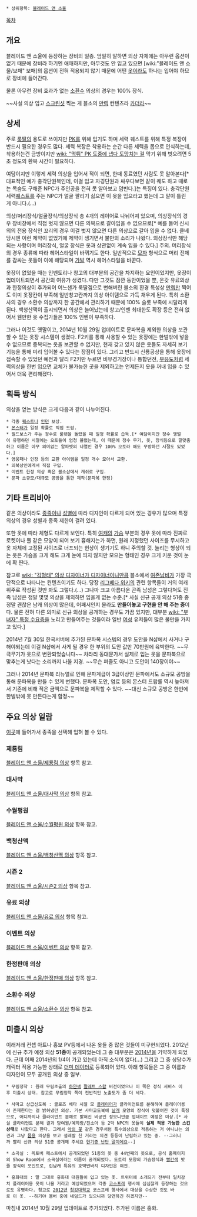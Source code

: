  * 상위항목: [[블레이드 앤 소울]]

[[목차]]

== 개요 ==
블레이드 앤 소울에 등장하는 장비의 일종. 엄밀히 말하면 의상 자체에는 아무런 옵션이 없기 때문에 장비라 하기엔 애매하지만, 아무것도 안 입고 있으면 [wiki:"블레이드 앤 소울/보패" 보패]의 옵션이 전혀 적용되지 않기 때문에 어떤 [[옷]]이라도 하나는 입어야 하므로 장비에 들어간다.

물론 아무런 장비 효과가 없는 [[소환수]] 의상의 경우는 100% 장식.

~~사실 의상 입고 [[스크린샷]] 찍는 게 블소의 [[만렙]] 컨텐츠라 [[카더라]]~~


== 상세 ==
주로 [[룩딸]]의 용도로 쓰이지만 [[PK]]를 위해 입기도 하며 세력 퀘스트를 위해 특정 복장이 반드시 필요한 경우도 많다. 세력 복장은 착용하는 순간 다른 세력을 몹으로 인식하는데, 착용하는건 금방이지만 [[wiki: "먹튀" PK 도중에 냅다 도망치는 걸]] 막기 위해 벗으려면 5초 정도의 환복 시간이 필요하다.

여담이지만 이렇게 세력 의상을 입어서 적이 되면, 한때 동료였던 사람도 못 알아본다[* 대표적인 예가 충각단원복인데, 이걸 입고 자경단원과 싸우다보면 같이 퀘도 하고 때로는 목숨도 구해준 NPC가 주인공을 전혀 못 알아보고 덤빈다.]는 특징이 있다. 충각단원 세력[[퀘스트]]를 주는 NPC가 얼굴 팔리기 싫으면 이 옷을 입으라고 했는데 그 말이 틀린 게 아니다.(…)

의상/머리장식/얼굴장식/의상장식 총 4개의 레이어로 나뉘어져 있으며, 의상장식의 경우 장비창에서 직접 벗지 않으면 다른 의복으로 갈아입을 수 없으므로[* 예를 들어 신시의의 전용 장식인 꼬리의 경우 이걸 벗지 않으면 다른 의상으로 갈아 입을 수 없다. 클베 당시엔 이런 제약이 없었기에 제약이 생기면서 불만의 소리가 나왔다. 의상장식만 해당되는 사항이며 머리장식, 얼굴 장식은 옷과 상관없이 계속 입을 수 있다.] 주의. 머리장식의 경우 종류에 따라 헤어스타일이 바뀌기도 한다. 일반적으로 [[모자]] 형식으로 머리 전체를 감싸는 옷들이 이에 해당되며 [[가발]] 역시 헤어스타일을 바꾼다.

옷장이 없었을 때는 인벤토리나 창고의 대부분의 공간을 차지하는 요인이었지만, 옷장이 업데이트되면서 공간의 여유가 생겼다. 다만 그것도 잠깐 동안이었을 뿐, 온갖 유료의상과 한정의상이 추가되어 어느샌가 룩딸겜으로 변해버린 블소의 환경 특성상 [[만렙]]만 찍어도 이미 옷장칸이 부족해 일반창고칸까지 의상 아이템으로 가득 채우게 된다. 특히 소환사의 경우 소환수 의상까지 한 공간에서 관리하기 때문에 100% 슬롯 부족에 시달리게 된다. 백청산맥이 출시되면서 의상은 늘어났는데 창고/인벤 최대한도 확장 등은 전혀 없어서 웬만한 옷 수집가들은 100% 인벤이 부족하다.

그러나 이것도 옛말이고, 2014년 10월 29일 업데이트로 문파복을 제외한 의상을 보관할 수 있는 옷장 시스템이 생겼다. F2키를 통해 사용할 수 있는 옷장에는 한벌밖에 넣을 수 없으므로 중복되는 옷을 보관할 수 없지만, 현재 갖고 있지 않은 옷들도 자세히 보기 기능을 통해 미리 입어볼 수 있다는 장점이 있다. 그리고 반드시 신룡공상을 통해 옷장에 접속할 수 있었던 예전과 달리 F2키만 누르면 비무경기장이나 통합던전, [[부유도]]처럼 세력의상을 한번 입으면 교체가 불가능한 곳을 제외하고는 언제든지 옷을 꺼내 입을 수 있어서 더욱 편리해졌다.


== 획득 방식 ==
의상을 얻는 방식은 크게 다음과 같이 나누어진다. 

 * 각종 [[퀘스트]]나 [[인던]] 보상.
 * [[몬스터]]가 일정 확률로 직접 드랍.
 * 필드보스가 주는 정수로 룰렛을 돌렸을 때 일정 확률로 습득.[* 여담이지만 정수 앵벌이 유행하던 시절에는 오토들이 엄청 몰렸는데, 이 때문에 정수 무기, 옷, 장식등으로 깔맞춤하고 이름은 아무 의미없는 알파벳의 나열인 경우 100% 오토라 해도 무방하던 시절도 있었다.]
 * 영웅패나 인장 등의 교환 아이템을 일정 개수 모아서 교환.
 * 의복상인에게서 직접 구입.
 * 이벤트 한정 의상 혹은 블소샵에서 캐쉬로 구입.
 * 문파 소규모/대규모 공방을 통한 제작(문파복 한정)

== 기타 트리비아 ==
같은 의상이라도 [[종족]]이나 [[성별]]에 따라 디자인이 다르게 되어 있는 경우가 많으며 특정 의상의 경우 성별과 종족 제한이 걸려 있다.

또한 옷에 따라 체형도 다르게 보인다. 특히 [[여캐]]의 [[가슴]] 부분의 경우 옷에 따라 진짜로 로켓이나 뿔 같은 모양이 되어 보기 흉해지는가 하면, 원래 지정했던 사이즈를 무시하고 옷 자체에 고정된 사이즈로 너프되는 현상이 생기기도 하니 주의할 것. 눌리는 형상이 되는 옷은 가슴을 크게 해도 크게 눈에 띄지 않지만 모으는 형태인 경우 크게 키운 것이 눈에 확 띈다.

참고로 [[wiki: "김형태" 의상 디자이너가 디자이너이니만큼]] 블소에서 [[여존남비]]가 가장 극단적으로 나타나는 컨텐츠이기도 하다. 당장 [[리그베다 위키]]의 관련 항목들이 거의 여캐 위주로 작성된 것만 봐도 그렇다.(…) 그나마 크고 아름다운 곤족 남성은 그렇다쳐도 진족 남성은 정말 몇몇 의상을 제외하면 입을게 없는 수준.[* 사실 신규 공개 의상 51종 중 정말 괜찮은 남캐 의상이 많은데, 어째서인지 몰라도 '''만들어놓고 구현을 안 해 주는 중'''이다. 물론 전혀 다른 의미로 신규 의상을 공개하는 경우도 가끔 있지만, 대부분 [[wiki: "부녀자" 특정 수요층]]을 노리고 만들어주는 것들이라 일반 [[여성]] 유저들이 많은 불만을 가지고 있다.]

2014년 7월 30일 한국서버에 추가된 문파복 시스템의 경우 도안을 N샵에서 사거나 구해야되는데 이걸 N샵에서 사게 될 경우 한 부위의 도안 값만 70만원에 육박한다. ~~무극무기가 옷으로 변환되었습니다~~ 차라리 동대문가서 실제로 입는 옷을 문파복으로 맞추는게 낫다는 소리까지 나올 지경. ~~무슨 퍼즐도 아니고 도안이 140장이야~~

그러나 2014년 문파복 리뉴얼로 인해 문파계급이 3급이상인 문파에서도 소규모 공방을 통해 문파복을 만들 수 있게 변했다. 문파복 도안, 염료 등의 몬스터 드랍률 역시 높아져서 기존에 비해 적은 금액으로 문파복을 제작할 수 있다. ~~대신 소규모 공방은 한번에 한벌밖에 못 만든다는게 함정~~

== 주요 의상 일람 ==
[http://bns.inven.co.kr/dataninfo/gallery/ 이곳]에 들어가서 종족을 선택해 입혀 볼 수 있다.
=== 제룡림 ===
[[블레이드 앤 소울/제룡림 의상]] 항목 참고.
=== 대사막 ===
[[블레이드 앤 소울/대사막 의상]] 항목 참고.
=== 수월평원 ===
[[블레이드 앤 소울/수월평원 의상]] 항목 참고.
=== 백청산맥 ===
[[블레이드 앤 소울/백청산맥 의상]] 항목 참고.
=== 시즌 2 ===
[[블레이드 앤 소울/시즌2 의상]] 항목 참고.
=== 유료 의상 ===
[[블레이드 앤 소울/유료 의상]] 항목 참고.
=== 이벤트 의상 ===
[[블레이드 앤 소울/이벤트 의상]] 항목 참고.
=== 한정판매 의상 ===
[[블레이드 앤 소울/한정판매 의상]] 항목 참고.
=== 소환수 의상 ===
[[블레이드 앤 소울/소환수 의상]] 항목 참고.


== 미출시 의상 ==
이래저래 컨셉 아트나 홍보 PV등에서 나온 옷들 중 많은 것들이 미구현되었다. 2012년에 신규 추가 예정 의상 '''51종'''이 공개되었는데 그 중 대부분은 [[2014년]]을 기약하게 되었다. 근데 어째 2014년의 1/4이 가고 있는데 아직 소식이 없다(...) 그리고 그 중 상당수가 캐릭터 적용 가능한 상태로 [[더미 데이터]]로 등록되어 있다. 아래 항목들은 그 중 이름과 디자인이 모두 공개된 의상 중 일부.

 * 무림정착 : 원래 무림초출의 [[하얀색]] [[팔레트 스왑]] 버전이었으나 이 쪽은 정식 서비스 이후 미출시 상태. 참고로 무림정착 쪽이 전반적인 노출도가 좀 더 세다.

 * 사마교 상급신도복 : 클로즈 베타 시절 모 [[플레이어]]가 클라이언트를 분해하여 플레이어용이 존재한다는 걸 밝혀냈던 의상. 기본 사마교도복에 [[날개]] 모양의 장식이 덧붙여진 것이 특징으로, 어디까지나 클라이언트 분해로 밝혀진 비공인 정보니만큼 업데이트 예정은 미상.[* 사실 클라이언트 분해 결과 당여월/예하랑/진소아 등 2막 NPC의 옷들이 '''실제 적용 가능한 스킨 상태'''로 나왔다고 한다. 그래서 [[악의 꽃]] 같은 경우처럼 특수의상으로 적용하는 거 아니냐는 의견과 그냥 [[몹]]용 의상을 보고 설레발 친 거라는 의견 등등이 난립하고 있는 중. --그러니까 빨리 신규 의상 51종 공개해 주세요 [[현기증 난단 말이에요]]--]

 * 소곡실 : 옥토버 페스트에서 공개되었던 51종의 옷 중 44번째의 옷으로, 공식 홈페이지의 Show Room에서 소곡실이라는 이름이 공개되었다. 도토리 모양의 가슴장식과 [[빨간색]] 밧줄 장식이 포인트로, 린남캐 특유의 호박반바지 디자인은 여전.

 * 홍화대의 : 말 그대로 홍화대 대원들이 입고 있는 옷. 트위터에 소개되기 전부터 일치감치 플레이어용 옷이 나올 거라고 예상되었으며 각종 [[코스프레]] 행사에 심심찮게 등장하는 것으로도 유명하다. 참고로 [[2012년]] [[청강대학교]] 코스프레 행사에서 대상을 수상한 것도 바로 이 옷. --하기야 멤버 중에 네임드가 있으니까 당연하긴 하겠지만--
마침내 2014년 10월 29일 업데이트로 추가되었다. 추가된 이름은 홍화.
